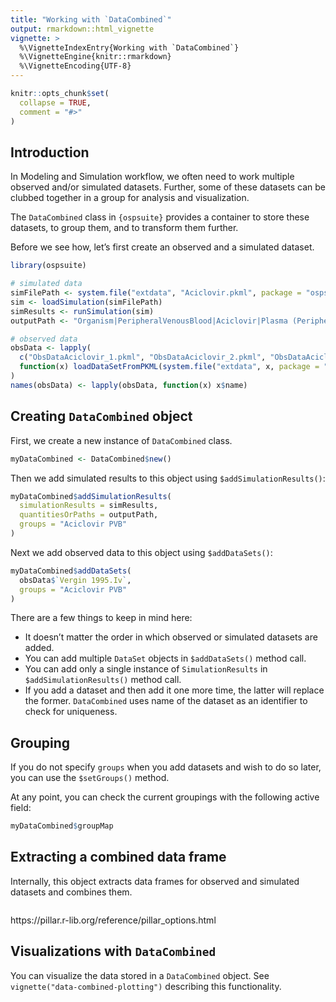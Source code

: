 ```yaml
---
title: "Working with `DataCombined`"
output: rmarkdown::html_vignette
vignette: >
  %\VignetteIndexEntry{Working with `DataCombined`}
  %\VignetteEngine{knitr::rmarkdown}
  %\VignetteEncoding{UTF-8}
---
```


```r
knitr::opts_chunk$set(
  collapse = TRUE,
  comment = "#>"
)
```

## Introduction

In Modeling and Simulation workflow, we often need to work multiple observed and/or simulated datasets. Further, some of these datasets can be clubbed together in a group for analysis and visualization.

The `DataCombined` class in `{ospsuite}` provides a container to store these datasets, to group them, and to transform them further.

Before we see how, let's first create an observed and a simulated dataset.

```r
library(ospsuite)

# simulated data
simFilePath <- system.file("extdata", "Aciclovir.pkml", package = "ospsuite")
sim <- loadSimulation(simFilePath)
simResults <- runSimulation(sim)
outputPath <- "Organism|PeripheralVenousBlood|Aciclovir|Plasma (Peripheral Venous Blood)"

# observed data
obsData <- lapply(
  c("ObsDataAciclovir_1.pkml", "ObsDataAciclovir_2.pkml", "ObsDataAciclovir_3.pkml"),
  function(x) loadDataSetFromPKML(system.file("extdata", x, package = "ospsuite"))
)
names(obsData) <- lapply(obsData, function(x) x$name)
```

## Creating `DataCombined` object

First, we create a new instance of `DataCombined` class.

```r
myDataCombined <- DataCombined$new()
```

Then we add simulated results to this object using `$addSimulationResults()`:

```r
myDataCombined$addSimulationResults(
  simulationResults = simResults,
  quantitiesOrPaths = outputPath,
  groups = "Aciclovir PVB"
)
```

Next we add observed data to this object using `$addDataSets()`:

```r
myDataCombined$addDataSets(
  obsData$`Vergin 1995.Iv`, 
  groups = "Aciclovir PVB"
)
```

There are a few things to keep in mind here:

- It doesn't matter the order in which observed or simulated datasets are added.
- You can add multiple `DataSet` objects in `$addDataSets()` method call.
- You can add only a single instance of `SimulationResults` in `$addSimulationResults()` method call.
- If you add a dataset and then add it one more time, the latter will replace the former. `DataCombined` uses name of the dataset as an identifier to check for uniqueness. 

## Grouping

If you do not specify `groups` when you add datasets and wish to do so later, you can use the `$setGroups()` method.

At any point, you can check the current groupings with the following active field:

```r
myDataCombined$groupMap
```


## Extracting a combined data frame

Internally, this object extracts data frames for observed and simulated datasets and combines them.

```r

```


https://pillar.r-lib.org/reference/pillar_options.html

## Visualizations with `DataCombined`

You can visualize the data stored in a `DataCombined` object. See `vignette("data-combined-plotting")` describing this functionality.
